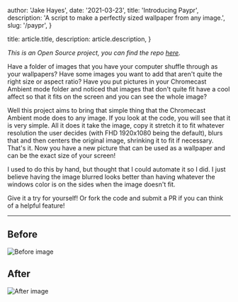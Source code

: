 
  author: 'Jake Hayes',
  date: '2021-03-23',
  title: 'Introducing Paypr',
  description: 'A script to make a perfectly sized wallpaper from any image.',
  slug: '/paypr',
}

  title: article.title,
  description: article.description,
}


_This is an Open Source project, you can find the repo [here](https://github.com/thejayhaykid/paypr)._

Have a folder of images that you have your computer shuffle through as your wallpapers? Have some images you want to add that aren't quite the right size or aspect ratio? Have you put pictures in your Chromecast Ambient mode folder and noticed that images that don't quite fit have a cool affect so that it fits on the screen and you can see the whole image?

Well this project aims to bring that simple thing that the Chromecast Ambient mode does to any image. If you look at the code, you will see that it is very simple. All it does it take the image, copy it stretch it to fit whatever resolution the user decides (with FHD 1920x1080 being the default), blurs that and then centers the original image, shrinking it to fit if necessary. That's it. Now you have a new picture that can be used as a wallpaper and can be the exact size of your screen!

I used to do this by hand, but thought that I could automate it so I did. I just believe having the image blurred looks better than having whatever the windows color is on the sides when the image doesn't fit.

Give it a try for yourself! Or fork the code and submit a PR if you can think of a helpful feature!

---

## Before

<Image src={before} alt="Before image" />

## After

<Image src={after} alt="After image" />
